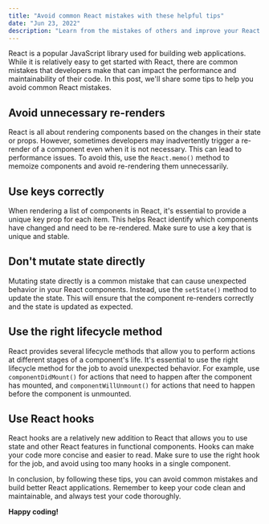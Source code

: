 ```yaml
---
title: "Avoid common React mistakes with these helpful tips"
date: "Jun 23, 2022"
description: "Learn from the mistakes of others and improve your React skills"
---
```


React is a popular JavaScript library used for building web applications. While it is relatively easy to get started with React, there are common mistakes that developers make that can impact the performance and maintainability of their code. In this post, we'll share some tips to help you avoid common React mistakes.

## Avoid unnecessary re-renders

React is all about rendering components based on the changes in their state or props. However, sometimes developers may inadvertently trigger a re-render of a component even when it is not necessary. This can lead to performance issues. To avoid this, use the `React.memo()` method to memoize components and avoid re-rendering them unnecessarily.

## Use keys correctly

When rendering a list of components in React, it's essential to provide a unique key prop for each item. This helps React identify which components have changed and need to be re-rendered. Make sure to use a key that is unique and stable.

## Don't mutate state directly

Mutating state directly is a common mistake that can cause unexpected behavior in your React components. Instead, use the `setState()` method to update the state. This will ensure that the component re-renders correctly and the state is updated as expected.

## Use the right lifecycle method

React provides several lifecycle methods that allow you to perform actions at different stages of a component's life. It's essential to use the right lifecycle method for the job to avoid unexpected behavior. For example, use `componentDidMount()` for actions that need to happen after the component has mounted, and `componentWillUnmount()` for actions that need to happen before the component is unmounted.

## Use React hooks

React hooks are a relatively new addition to React that allows you to use state and other React features in functional components. Hooks can make your code more concise and easier to read. Make sure to use the right hook for the job, and avoid using too many hooks in a single component.

In conclusion, by following these tips, you can avoid common mistakes and build better React applications. Remember to keep your code clean and maintainable, and always test your code thoroughly.

**Happy coding!**
